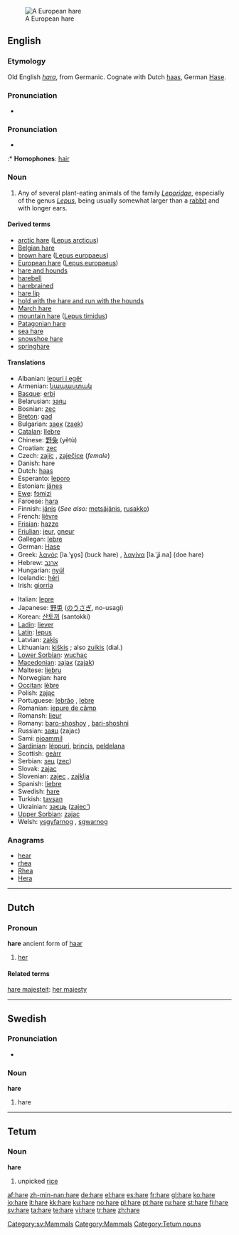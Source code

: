 [[Image:Feldhase.jpg|thumb|A European hare]]
==English==
{{wikipedia}}

===Etymology===
Old English ''[[hara]]'', from Germanic.  Cognate with Dutch [[haas]], German [[Hase]].

===Pronunciation===
* {{audio|en-us-hare.ogg|Audio (US)}}

===Pronunciation===
* {{IPA|/heə/}}
:* '''Homophones''': [[hair]]

===Noun===
{{en-noun}}

# Any of several plant-eating animals of the family ''[[Leporidae]]'', especially of the genus ''[[Lepus]]'', being usually somewhat larger than a [[rabbit]] and with longer ears.

====Derived terms====
* [[arctic hare]] ([[w:Arctic hare|Lepus arcticus]])
* [[Belgian hare]]
* [[brown hare]] ([[w:European hare|Lepus europaeus]])
* [[European hare]] ([[w:European hare|Lepus europaeus]])
* [[hare and hounds]]
* [[harebell]]
* [[harebrained]]
* [[hare lip]]
* [[hold with the hare and run with the hounds]]
* [[March hare]]
* [[mountain hare]] ([[w:Mountain hare|Lepus timidus]])
* [[Patagonian hare]]
* [[sea hare]]
* [[snowshoe hare]]
* [[springhare]]

====Translations====
{{trans-top|hare}}
* Albanian: [[lepuri i egër]]
* Armenian: [[նապաստակ]]
* [[Basque]]: [[erbi]]
* Belarusian: [[заяц]]
* Bosnian: [[zec]]
* [[Breton]]: [[gad]]
* Bulgarian: [[заек]] ([[zaek]])
* [[Catalan]]: [[llebre]]
* Chinese: [[野兔]] (yětù)
* Croatian: [[zec]]
* Czech: [[zajíc]] {{m}}, [[zaječice]] {{f}} (''female'')
* Danish: hare {{c}}
* Dutch: [[haas]] {{m}}
* Esperanto: [[leporo]]
* Estonian: [[jänes]]
* [[Ewe]]: [[fɔmizi]] {{n}}
* Faroese: [[hara]]
* Finnish: [[jänis]] (''See also:'' [[metsäjänis]], [[rusakko]])
* French: [[lièvre]] {{m}}
* [[Frisian]]: [[hazze]]
* [[Friulian]]: [[jeur]], [[gneur]]
* Gallegan: [[lebre]]
* German: [[Hase]] {{m}}
* Greek: [[λαγός]] [la.ˈɣo̞s] (buck hare) {{m}}, [[λαγίνα]] [la.ˈʝi.na] (doe hare) {{f}}
* Hebrew: [[:he:ארנב|ארנב]]
* Hungarian: [[nyúl]]
* Icelandic: [[héri]]
* Irish: [[giorria]]
{{trans-mid}}
* Italian: [[lepre]] {{f}}
* Japanese: [[野兎]] ([[のうさぎ]], no-usagi) <!--"o" and "u" are separate -->
* Korean: [[산토끼]] (santokki)
* [[Ladin]]: [[liever]]
* [[Latin]]: [[lepus]] {{m}}
* Latvian: [[zaķis]]
* Lithuanian: [[kiškis]] {{m}}; also [[zuikis]] {{m}} (dial.)
* [[Lower Sorbian]]: [[wuchac]]
* [[Macedonian]]: [[заjак]] ([[zajak]])
* Maltese: [[liebru]]
* Norwegian: hare {{m}}
* [[Occitan]]: [[lèbre]]
* Polish: [[zając]]
* Portuguese: [[lebrão]] {{m}}, [[lebre]] {{f}}
* Romanian: [[iepure de câmp]]
* Romansh: [[lieur]]
* Romany: [[baro-shoshoy]] {{m}}, [[bari-shoshni]] {{f}}
* Russian: [[заяц]] (zajac)
* Sami: [[njoammil]]
* [[Sardinian]]: [[léppuri]], [[brincis]], [[peldelana]]
* Scottish: [[geàrr]]
* Serbian: [[зец]] ([[zec]])
* Slovak: [[zajac]]
* Slovenian: [[zajec]] {{m}}, [[zajklja]] {{f}}
* Spanish: [[liebre]] {{m}}
* Swedish: [[hare#Swedish|hare]] {{c}}
* Turkish: [[tavşan]]
* Ukrainian: [[заєць]] ([[zajec']])
* [[Upper Sorbian]]: [[zajac]]
* Welsh: [[ysgyfarnog]] {{f}}, [[sgwarnog]] {{f}}
{{trans-bottom}}

===Anagrams===
* [[hear]]
* [[rhea]]
* [[Rhea]]
* [[Hera]]

----

==Dutch==

===Pronoun===
'''hare''' ancient form of [[haar]]

# [[her]]

====Related terms====
[[hare majesteit]]: [[her majesty]]

----

==Swedish==

===Pronunciation===
* {{audio|Sv-en hare.ogg|audio}}

===Noun===
{{sv-noun-reg-ar|2=har}}
'''hare''' {{c}}

# hare

[[Category:sv:Mammals]]

----

==Tetum==

===Noun===
'''hare'''

# unpicked [[rice]]

[[Category:Mammals]]
[[Category:Tetum nouns]]

[[af:hare]]
[[zh-min-nan:hare]]
[[de:hare]]
[[el:hare]]
[[es:hare]]
[[fr:hare]]
[[gl:hare]]
[[ko:hare]]
[[io:hare]]
[[it:hare]]
[[kk:hare]]
[[ku:hare]]
[[no:hare]]
[[pl:hare]]
[[pt:hare]]
[[ru:hare]]
[[st:hare]]
[[fi:hare]]
[[sv:hare]]
[[ta:hare]]
[[te:hare]]
[[vi:hare]]
[[tr:hare]]
[[zh:hare]]